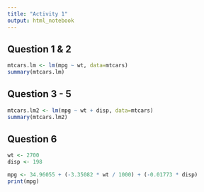 ```yaml
---
title: "Activity 1"
output: html_notebook
---
```


## Question 1 & 2

```r
mtcars.lm <- lm(mpg ~ wt, data=mtcars)
summary(mtcars.lm)
```

## Question 3 - 5

```r
mtcars.lm2 <- lm(mpg ~ wt + disp, data=mtcars)
summary(mtcars.lm2)
```

## Question 6

```r
wt <- 2700
disp <- 198

mpg <- 34.96055 + (-3.35082 * wt / 1000) + (-0.01773 * disp)
print(mpg)
```

